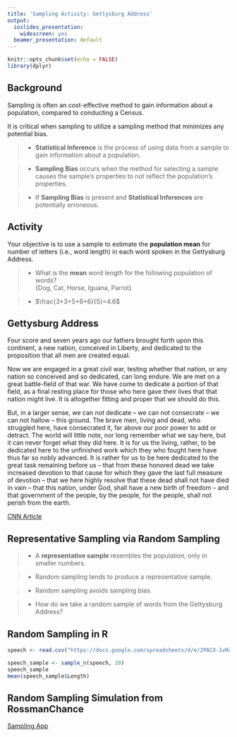 ```yaml
---
title: 'Sampling Activity: Gettysburg Address'
output:
  ioslides_presentation:
    widescreen: yes
  beamer_presentation: default
---
```


```r
knitr::opts_chunk$set(echo = FALSE)
library(dplyr)
```

## Background

Sampling is often an cost-effective method to gain information about a population, compared to conducting a Census.
    
It is critical when sampling to utilize a sampling method that minimizes any potential bias.      

  >- **Statistical Inference** is the process of using data from a sample to gain information about a population.
  
  >- **Sampling Bias** occurs when the method for selecting a sample causes the sample's properties to not reflect the population's properties.
  
  >- If **Sampling Bias** is present and **Statistical Inferences** are potentially erroneous.



## Activity

Your objective is to use a sample to estimate the **population mean** for number of letters (i.e., word length) in each word spoken in the Gettysburg Address.

  >- What is the **mean** word length for the following population of words?  
  {Dog, Cat, Horse, Iguana, Parrot} 

  
  >- $\frac{3+3+5+6+6}{5}=4.6$


## Gettysburg Address {.smaller}

Four score and seven years ago our fathers brought forth upon this continent, a new nation, conceived in Liberty, and dedicated to the proposition that all men are created equal. 

Now we are engaged in a great civil war, testing whether that nation, or any nation so conceived and so dedicated, can long endure. We are met on a great battle-field of that war. We have come to dedicate a portion of that field, as a final resting place for those who here gave their lives that that nation might live. It is altogether fitting and proper that we should do this. 

But, in a larger sense, we can not dedicate -- we can not consecrate -- we can not hallow -- this ground. The brave men, living and dead, who struggled here, have consecrated it, far above our poor power to add or detract. The world will little note, nor long remember what we say here, but it can never forget what they did here. It is for us the living, rather, to be dedicated here to the unfinished work which they who fought here have thus far so nobly advanced. It is rather for us to be here dedicated to the great task remaining before us -- that from these honored dead we take increased devotion to that cause for which they gave the last full measure of devotion -- that we here highly resolve that these dead shall not have died in vain -- that this nation, under God, shall have a new birth of freedom -- and that government of the people, by the people, for the people, shall not perish from the earth. 

[CNN Article](https://www.cnn.com/2015/11/19/us/gettysburg-address-famous-quotes/index.html) 

## Representative Sampling via Random Sampling

  >- A **representative sample** resembles the population, only in smaller numbers.

  >- Random sampling tends to produce a representative sample.
  
  >- Random sampling avoids sampling bias.
  
  >- How do we take a random sample of words from the Gettysburg Address?


## Random Sampling in R {.smaller}

```r
speech <- read.csv("https://docs.google.com/spreadsheets/d/e/2PACX-1vRq8oZv7Hry8oUk6ApjnXU6aCYa1vbCLwQsiaHu6uSK5w9Z4NmffV_EUdt_xGepnFzdFKBzg3Cqirej/pub?gid=0&single=true&output=csv")
```


```r
speech_sample <- sample_n(speech, 10)
speech_sample
mean(speech_sample$Length)
```

## Random Sampling Simulation from RossmanChance

[Sampling App](http://www.rossmanchance.com/applets/OneSample.html?population=gettysburg)

